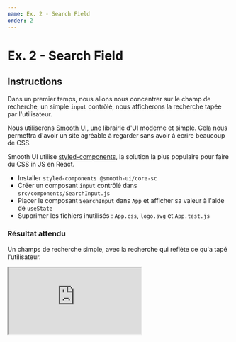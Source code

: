 ```yaml
---
name: Ex. 2 - Search Field
order: 2
---
```


# Ex. 2 - Search Field

## Instructions

Dans un premier temps, nous allons nous concentrer sur le champ de recherche, un simple `input` contrôlé, nous afficherons la recherche tapée par l'utilisateur.

Nous utiliserons [Smooth UI](https://smooth-ui.smooth-code.com/docs-components-input), une librairie d'UI moderne et simple. Cela nous permettra d'avoir un site agréable à regarder sans avoir à écrire beaucoup de CSS.

Smooth UI utilise [styled-components](https://www.styled-components.com/), la solution la plus populaire pour faire du CSS in JS en React.

- Installer `styled-components @smooth-ui/core-sc`
- Créer un composant `input` contrôlé dans `src/components/SearchInput.js`
- Placer le composant `SearchInput` dans `App` et afficher sa valeur à l'aide de `useState`
- Supprimer les fichiers inutilisés : `App.css`, `logo.svg` et `App.test.js`

### Résultat attendu

Un champs de recherche simple, avec la recherche qui reflète ce qu'a tapé l'utilisateur.

<iframe
  src="https://codesandbox.io/embed/github/smooth-code/react-hooks-workshop/tree/end-exercise-2/?fontsize=14&view=preview"
  style={{
    width: '100%',
    height: 500,
    border: 0,
    borderRadius: 4,
    overflow: 'hidden',
  }}
  sandbox="allow-modals allow-forms allow-popups allow-scripts allow-same-origin"
/>

## Aide

### Installation d'un package npm

```bash
# Installation de packages depuis npm
npm i styled-components @smooth-ui/core-sc
```

### SearchInput.js

```js
// SearchInput.js
import React from 'react'
import { Input } from '@smooth-ui/core-sc'

export default function SearchInput(props) {
  return (
    <Input
      placeholder="Type something..."
      width="100%"
      type="search"
      {...props}
    />
  )
}
```

### App.js

```js
// App.js
import React, { useState } from 'react'
import { Normalize, Grid, Typography } from '@smooth-ui/core-sc'
import SearchInput from './components/SearchInput'

export default function App() {
  /* TODO: A l'aide de "useState", connecter le champs "SearchInput" */
  return (
    <>
      {/* Le composant "Grid" centre dans la page, "py" signifie "padding-top" et "padding-bottom" */}
      <Grid py={200}>
        {/* Injection de normalize.css pour avoir un rendu consistant sur tous les navigateurs */}
        <Normalize />
        {/* "Typography" est un composant avec des variantes de titres prêtes à l'emploi */}
        <Typography variant="display-1">Smooth Movie</Typography>
        {/* Le composant "SearchInput" */}
        <SearchInput
          value={/* TODO: récupérer la valeur depuis le state */}
          onChange={/* TODO: notifier les changements au state */}
        />
        <p>Search: {/* TODO: afficher la valeur depuis le state */}</p>
      </Grid>
    </>
  )
}
```

### Récupération de la valeur d'un input

```js
<input
  onChange={event => {
    // Un event est passé en paramètre, "target" désigne l'élément DOM "input"
    // Un "input" a une propriété "value" qui correspond à la valeur qu'il contient
    console.log(event.target.value)
  }}
/>
```
